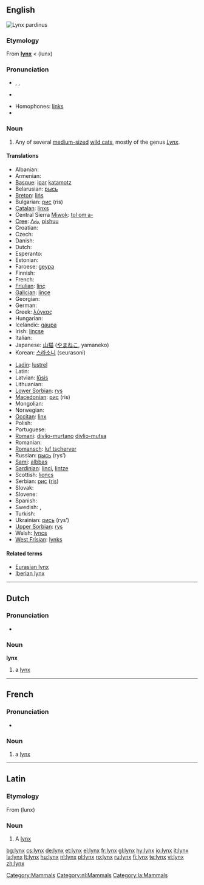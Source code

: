 {{also|Lynx}}
==English==
[[Image:Linces12.jpg|thumb|''Lynx pardinus'']]
{{wikipedia}}

===Etymology===
From {{etyl|la}} '''[[#Latin|lynx]]''' < {{etyl|grc}} '''{{polytonic|[[λύγξ]]}}''' (lunx)

===Pronunciation===
* {{enPR|lĭngks}}, {{IPA|/lɪŋks/}}, {{SAMPA|/lINks/}}
* {{audio|en-us-lynx.ogg|Audio (US)}}

* Homophones: [[links]]
* {{rhymes|ɪŋks}}

===Noun===
{{en-noun|es}}

# Any of several [[medium-sized]] [[wild cat]]s, mostly of the genus ''[[Lynx]]''.

====Translations====
{{trans-top|wild cat}}
* Albanian: {{t-|sq|rrëqebull|xs=Albanian}}
* Armenian: {{t+|hy|լուսան|tr=lusan|xs=Armenian}}
* [[Basque]]: [[ipar]] [[katamotz]]
* Belarusian: [[рысь]] {{f}}
* [[Breton]]: [[lińs]]
* Bulgarian: [[рис]] (ris)
* [[Catalan]]: [[linxs]]
* Central Sierra [[Miwok]]: [[tolˑomˑa-]]
* [[Cree]]: [[ᐱᔔ]], [[pishuu]]
* Croatian: {{t-|hr|ris}}
* Czech: {{t-|cs|rys|m}}
* Danish: {{t-|da|los}}
* Dutch: {{t+|nl|lynx|m}}
* Esperanto: {{t-|eo|linko|xs=Esperanto}}
* Estonian: {{t+|et|ilves}}
* Faroese: [[geypa]]
* Finnish: {{t+|fi|ilves}}
* French: {{t+|fr|lynx|m}}
* [[Friulian]]: [[linç]]
* [[Galician]]: [[lince#Galician|lince]] {{m}}
* Georgian: {{t-|ka|ფოცხვერი|tr=p'oc'xveri|sc=Geor|xs=Georgian}}
* German: {{t+|de|Luchs|m}}
* Greek: [[λύγκας]] {{m}}
* Hungarian: {{t+|hu|hiúz}}
* Icelandic: [[gaupa]]
* Irish: [[lincse]]
* Italian: {{t+|it|lince|f}}
* Japanese: [[山猫]] ([[やまねこ]], yamaneko)
* Korean: [[스라소니]] (seurasoni)
{{trans-mid}}
* [[Ladin]]: [[lustrel]]<!--NOTE: do not put the taxonomical name in as the Latin translation-->
* Latin: {{t+|la|lynx|c}}
* Latvian: [[lūsis]]
* Lithuanian: {{t+|lt|lūšis|xs=Lithuanian}}
* [[Lower Sorbian]]: [[rys]]
* [[Macedonian]]: [[рис]] (ris)
* Mongolian: {{t-|mn|шилүүс|tr=šilüüs|sc=Cyrl|xs=Mongolian}}
* Norwegian: {{t+|no|gaupe}}
* [[Occitan]]: [[linx]] {{m}}
* Polish: {{t+|pl|ryś|f}}
* Portuguese: {{t+|pt|lince|m}}
* [[Romani]]: [[divlio-murtano]] {{m}} [[divlio-mutsa]] {{f}}
* Romanian: {{t+|ro|linx}}
* [[Romansch]]: [[luf tscherver]]
* Russian: [[рысь]] (rys’) {{f}}
* [[Sami]]: [[albbas]]
* [[Sardinian]]: [[linci]], [[lintze]]
* Scottish: [[lioncs]]
* Serbian: [[рис]] ([[ris]])
* Slovak: {{t-|sk|rys}}
* Slovene: {{t+|sl|ris}}
* Spanish: {{t+|es|lince|m}}
* Swedish: {{t+|sv|lo|c}}, {{t+|sv|lodjur|n}}
* Turkish: {{t+|tr|vaşak}}
* Ukrainian: [[рись]] (rys’)
* [[Upper Sorbian]]: [[rys]]
* Welsh: [[lyncs]]
* [[West Frisian]]: [[lynks]]
{{trans-bottom}}

====Related terms====
* [[Eurasian lynx]]
* [[Iberian lynx]]

[[Category:Mammals]]

----

==Dutch==

===Pronunciation===
* {{audio|Nl-lynx.ogg|audio}}

===Noun===
'''lynx''' {{m}}

# a [[lynx#English|lynx]]

[[Category:nl:Mammals]]

----

==French==

===Pronunciation===
* {{audio|Fr-lynx.ogg|audio}}

===Noun===
{{fr-noun|m|pl=lynx}}

# a [[#Noun|lynx]]

----

==Latin==

===Etymology===
From {{etyl|grc|la}} '''{{polytonic|[[λύγξ]]}}''' (lunx)

===Noun===
{{la-noun|lynx|lyncis|lyncis|c|third}}

# A [[lynx#English|lynx]]

[[Category:la:Mammals]]

[[bg:lynx]]
[[cs:lynx]]
[[de:lynx]]
[[et:lynx]]
[[el:lynx]]
[[fr:lynx]]
[[gl:lynx]]
[[hy:lynx]]
[[io:lynx]]
[[it:lynx]]
[[la:lynx]]
[[lt:lynx]]
[[hu:lynx]]
[[nl:lynx]]
[[pl:lynx]]
[[ro:lynx]]
[[ru:lynx]]
[[fi:lynx]]
[[te:lynx]]
[[vi:lynx]]
[[zh:lynx]]